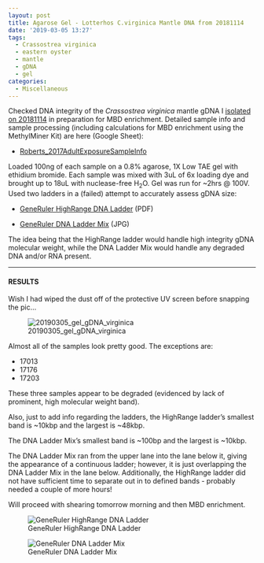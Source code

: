 ```yaml
---
layout: post
title: Agarose Gel - Lotterhos C.virginica Mantle DNA from 20181114
date: '2019-03-05 13:27'
tags:
  - Crassostrea virginica
  - eastern oyster
  - mantle
  - gDNA
  - gel
categories:
  - Miscellaneous
---
```

Checked DNA integrity of the _Crassostrea virginica_ mantle gDNA I [isolated on 20181114](https://robertslab.github.io/sams-notebook/2018/11/14/DNA-Isolation-and-Quantification-Lotterhos-C.virginica-Mantle-DNA.html) in preparation for MBD enrichment. Detailed sample info and sample processing (including calculations for MBD enrichment using the MethylMiner Kit) are here (Google Sheet):

- [Roberts_2017AdultExposureSampleInfo](https://docs.google.com/spreadsheets/d/1cDLmp6jKf37gnPTwHDR07dNt-t3_jzGE2TC2afagouM/edit?usp=sharing)

Loaded 100ng of each sample on a 0.8% agarose, 1X Low TAE gel with ethidium bromide. Each sample was mixed with 3uL of 6x loading dye and brought up to 18uL with nuclease-free H<sub>2</sub>O. Gel was run for ~2hrs @ 100V. Used two ladders in a (failed) attempt to accurately assess gDNA size:

- [GeneRuler HighRange DNA Ladder](https://github.com/RobertsLab/resources/blob/master/protocols/Commercial_Protocols/ThermoFisher_GeneRuler_HighRange_DNALadder_50ug.pdf) (PDF)

- [GeneRuler DNA Ladder Mix](https://github.com/RobertsLab/resources/blob/master/protocols/Commercial_Protocols/ThermoFisher_OgeneRuler_DNA_Ladder_Mix_F100439.jpg) (JPG)

The idea being that the HighRange ladder would handle high integrity gDNA molecular weight, while the DNA Ladder Mix would handle any degraded DNA and/or RNA present.

---

#### RESULTS

Wish I had wiped the dust off of the protective UV screen before snapping the pic...

![20190305_gel_gDNA_virginica](https://github.com/RobertsLab/sams-notebook/blob/master/images/20190305_gel_gDNA_virginica.jpg?raw=true)

Almost all of the samples look pretty good. The exceptions are:

- 17013
- 17176
- 17203

These three samples appear to be degraded (evidenced by lack of prominent, high molecular weight band).

Also, just to add info regarding the ladders, the HighRange ladder's smallest band is ~10kbp and the largest is ~48kbp.

The DNA Ladder Mix's smallest band is ~100bp and the largest is ~10kbp.

The DNA Ladder Mix ran from the upper lane into the lane below it, giving the appearance of a continuous ladder; however, it is just overlapping the DNA Ladder Mix in the lane below. Additionally, the HighRange ladder did not have sufficient time to separate out in to defined bands - probably needed a couple of more hours!

Will proceed with shearing tomorrow morning and then MBD enrichment.


![GeneRuler HighRange DNA Ladder](https://github.com/RobertsLab/resources/blob/master/protocols/Commercial_Protocols/ThermoFisher_GeneRuler_HighRange_DNALadder_50ug.png?raw=true)

![GeneRuler DNA Ladder Mix](https://github.com/RobertsLab/resources/blob/master/protocols/Commercial_Protocols/ThermoFisher_OgeneRuler_DNA_Ladder_Mix_F100439.jpg?raw=true)
